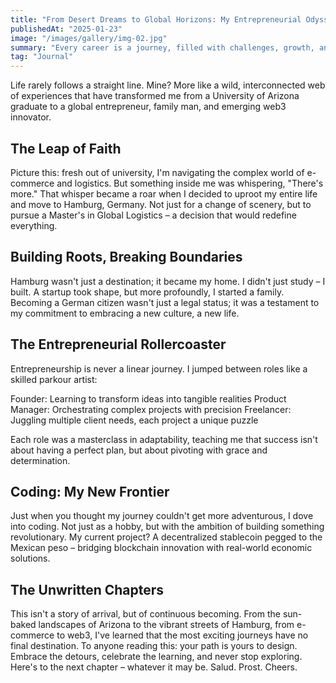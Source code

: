 ```yaml
---
title: "From Desert Dreams to Global Horizons: My Entrepreneurial Odyssey"
publishedAt: "2025-01-23"
image: "/images/gallery/img-02.jpg"
summary: "Every career is a journey, filled with challenges, growth, and those significant moments that mark a shift in our path."
tag: "Journal"
---
```


Life rarely follows a straight line. Mine? More like a wild, interconnected web of experiences that have transformed me from a University of Arizona graduate to a global entrepreneur, family man, and emerging web3 innovator.

## The Leap of Faith

Picture this: fresh out of university, I'm navigating the complex world of e-commerce and logistics. But something inside me was whispering, "There's more." That whisper became a roar when I decided to uproot my entire life and move to Hamburg, Germany. Not just for a change of scenery, but to pursue a Master's in Global Logistics – a decision that would redefine everything.

## Building Roots, Breaking Boundaries

Hamburg wasn't just a destination; it became my home. I didn't just study – I built. A startup took shape, but more profoundly, I started a family. Becoming a German citizen wasn't just a legal status; it was a testament to my commitment to embracing a new culture, a new life.

## The Entrepreneurial Rollercoaster

Entrepreneurship is never a linear journey. I jumped between roles like a skilled parkour artist:

Founder: Learning to transform ideas into tangible realities
Product Manager: Orchestrating complex projects with precision
Freelancer: Juggling multiple client needs, each project a unique puzzle

Each role was a masterclass in adaptability, teaching me that success isn't about having a perfect plan, but about pivoting with grace and determination.

## Coding: My New Frontier

Just when you thought my journey couldn't get more adventurous, I dove into coding. Not just as a hobby, but with the ambition of building something revolutionary. My current project? A decentralized stablecoin pegged to the Mexican peso – bridging blockchain innovation with real-world economic solutions.

## The Unwritten Chapters

This isn't a story of arrival, but of continuous becoming. From the sun-baked landscapes of Arizona to the vibrant streets of Hamburg, from e-commerce to web3, I've learned that the most exciting journeys have no final destination.
To anyone reading this: your path is yours to design. Embrace the detours, celebrate the learning, and never stop exploring.
Here's to the next chapter – whatever it may be.
Salud. Prost. Cheers.